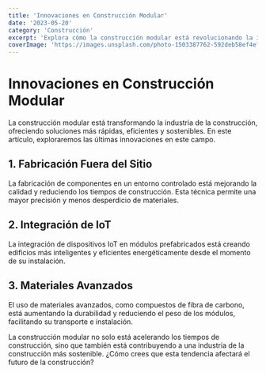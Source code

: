```yaml
---
title: 'Innovaciones en Construcción Modular'
date: '2023-05-20'
category: 'Construcción'
excerpt: 'Explora cómo la construcción modular está revolucionando la industria de la construcción con mayor eficiencia y sostenibilidad.'
coverImage: 'https://images.unsplash.com/photo-1503387762-592deb58ef4e?ixlib=rb-4.0.3&ixid=M3wxMjA3fDB8MHxwaG90by1wYWdlfHx8fGVufDB8fHx8fA%3D%3D&auto=format&fit=crop&w=1000&q=80'
---
```


# Innovaciones en Construcción Modular

La construcción modular está transformando la industria de la construcción, ofreciendo soluciones más rápidas, eficientes y sostenibles. En este artículo, exploraremos las últimas innovaciones en este campo.

## 1. Fabricación Fuera del Sitio

La fabricación de componentes en un entorno controlado está mejorando la calidad y reduciendo los tiempos de construcción. Esta técnica permite una mayor precisión y menos desperdicio de materiales.

## 2. Integración de IoT

La integración de dispositivos IoT en módulos prefabricados está creando edificios más inteligentes y eficientes energéticamente desde el momento de su instalación.

## 3. Materiales Avanzados

El uso de materiales avanzados, como compuestos de fibra de carbono, está aumentando la durabilidad y reduciendo el peso de los módulos, facilitando su transporte e instalación.

La construcción modular no solo está acelerando los tiempos de construcción, sino que también está contribuyendo a una industria de la construcción más sostenible. ¿Cómo crees que esta tendencia afectará el futuro de la construcción?